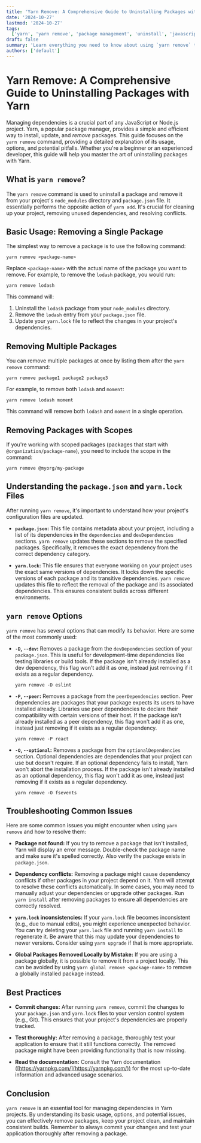 ```yaml
---
title: 'Yarn Remove: A Comprehensive Guide to Uninstalling Packages with Yarn'
date: '2024-10-27'
lastmod: '2024-10-27'
tags:
  ['yarn', 'yarn remove', 'package management', 'uninstall', 'javascript', 'nodejs', 'dependencies']
draft: false
summary: 'Learn everything you need to know about using `yarn remove` to uninstall packages from your JavaScript or Node.js projects. This comprehensive guide covers basic usage, advanced options, and troubleshooting common issues.'
authors: ['default']
---
```


# Yarn Remove: A Comprehensive Guide to Uninstalling Packages with Yarn

Managing dependencies is a crucial part of any JavaScript or Node.js project. Yarn, a popular package manager, provides a simple and efficient way to install, update, and _remove_ packages. This guide focuses on the `yarn remove` command, providing a detailed explanation of its usage, options, and potential pitfalls. Whether you're a beginner or an experienced developer, this guide will help you master the art of uninstalling packages with Yarn.

## What is `yarn remove`?

The `yarn remove` command is used to uninstall a package and remove it from your project's `node_modules` directory and `package.json` file. It essentially performs the opposite action of `yarn add`. It's crucial for cleaning up your project, removing unused dependencies, and resolving conflicts.

## Basic Usage: Removing a Single Package

The simplest way to remove a package is to use the following command:

```plaintext
yarn remove <package-name>
```

Replace `<package-name>` with the actual name of the package you want to remove. For example, to remove the `lodash` package, you would run:

```plaintext
yarn remove lodash
```

This command will:

1.  Uninstall the `lodash` package from your `node_modules` directory.
2.  Remove the `lodash` entry from your `package.json` file.
3.  Update your `yarn.lock` file to reflect the changes in your project's dependencies.

## Removing Multiple Packages

You can remove multiple packages at once by listing them after the `yarn remove` command:

```plaintext
yarn remove package1 package2 package3
```

For example, to remove both `lodash` and `moment`:

```plaintext
yarn remove lodash moment
```

This command will remove both `lodash` and `moment` in a single operation.

## Removing Packages with Scopes

If you're working with scoped packages (packages that start with `@organization/package-name`), you need to include the scope in the command:

```plaintext
yarn remove @myorg/my-package
```

## Understanding the `package.json` and `yarn.lock` Files

After running `yarn remove`, it's important to understand how your project's configuration files are updated.

- **`package.json`:** This file contains metadata about your project, including a list of its dependencies in the `dependencies` and `devDependencies` sections. `yarn remove` updates these sections to remove the specified packages. Specifically, it removes the exact dependency from the correct dependency category.

- **`yarn.lock`:** This file ensures that everyone working on your project uses the exact same versions of dependencies. It locks down the specific versions of each package and its transitive dependencies. `yarn remove` updates this file to reflect the removal of the package and its associated dependencies. This ensures consistent builds across different environments.

## `yarn remove` Options

`yarn remove` has several options that can modify its behavior. Here are some of the most commonly used:

- **`-D`, `--dev`:** Removes a package from the `devDependencies` section of your `package.json`. This is useful for development-time dependencies like testing libraries or build tools. If the package isn't already installed as a dev dependency, this flag won't add it as one, instead just removing if it exists as a regular dependency.

  ```plaintext
  yarn remove -D eslint
  ```

- **`-P`, `--peer`:** Removes a package from the `peerDependencies` section. Peer dependencies are packages that your package expects its users to have installed already. Libraries use peer dependencies to declare their compatibility with certain versions of their host. If the package isn't already installed as a peer dependency, this flag won't add it as one, instead just removing if it exists as a regular dependency.

  ```plaintext
  yarn remove -P react
  ```

- **`-O`, `--optional`:** Removes a package from the `optionalDependencies` section. Optional dependencies are dependencies that your project can use but doesn't require. If an optional dependency fails to install, Yarn won't abort the installation process. If the package isn't already installed as an optional dependency, this flag won't add it as one, instead just removing if it exists as a regular dependency.

  ```plaintext
  yarn remove -O fsevents
  ```

## Troubleshooting Common Issues

Here are some common issues you might encounter when using `yarn remove` and how to resolve them:

- **Package not found:** If you try to remove a package that isn't installed, Yarn will display an error message. Double-check the package name and make sure it's spelled correctly. Also verify the package exists in `package.json`.

- **Dependency conflicts:** Removing a package might cause dependency conflicts if other packages in your project depend on it. Yarn will attempt to resolve these conflicts automatically. In some cases, you may need to manually adjust your dependencies or upgrade other packages. Run `yarn install` after removing packages to ensure all dependencies are correctly resolved.

- **`yarn.lock` inconsistencies:** If your `yarn.lock` file becomes inconsistent (e.g., due to manual edits), you might experience unexpected behavior. You can try deleting your `yarn.lock` file and running `yarn install` to regenerate it. Be aware that this may update your dependencies to newer versions. Consider using `yarn upgrade` if that is more appropriate.

- **Global Packages Removed Locally by Mistake:** If you are using a package globally, it is possible to remove it from a project locally. This can be avoided by using `yarn global remove <package-name>` to remove a globally installed package instead.

## Best Practices

- **Commit changes:** After running `yarn remove`, commit the changes to your `package.json` and `yarn.lock` files to your version control system (e.g., Git). This ensures that your project's dependencies are properly tracked.

- **Test thoroughly:** After removing a package, thoroughly test your application to ensure that it still functions correctly. The removed package might have been providing functionality that is now missing.

- **Read the documentation:** Consult the Yarn documentation ([https://yarnpkg.com/](https://yarnpkg.com/)) for the most up-to-date information and advanced usage scenarios.

## Conclusion

`yarn remove` is an essential tool for managing dependencies in Yarn projects. By understanding its basic usage, options, and potential issues, you can effectively remove packages, keep your project clean, and maintain consistent builds. Remember to always commit your changes and test your application thoroughly after removing a package.

